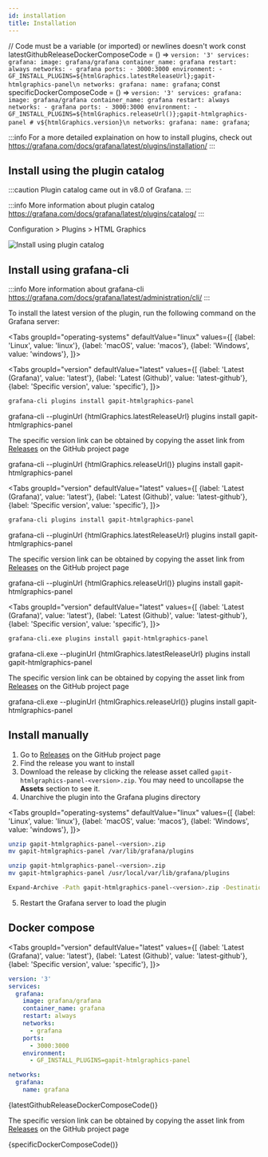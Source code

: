 ```yaml
---
id: installation
title: Installation
---
```


// Code must be a variable (or imported) or newlines doesn't work
const latestGithubReleaseDockerComposeCode = () =>
  `version: '3'
services:
  grafana:
    image: grafana/grafana
    container_name: grafana
    restart: always
    networks:
      - grafana
    ports:
      - 3000:3000
    environment:
      - GF_INSTALL_PLUGINS=${htmlGraphics.latestReleaseUrl};gapit-htmlgraphics-panel\n
networks:
  grafana:
    name: grafana`;
const specificDockerComposeCode = () =>
  `version: '3'
services:
  grafana:
    image: grafana/grafana
    container_name: grafana
    restart: always
    networks:
      - grafana
    ports:
      - 3000:3000
    environment:
      - GF_INSTALL_PLUGINS=${htmlGraphics.releaseUrl()};gapit-htmlgraphics-panel # v${htmlGraphics.version}\n
networks:
  grafana:
    name: grafana`;

:::info
For a more detailed explaination on how to install plugins, check out <https://grafana.com/docs/grafana/latest/plugins/installation/>
:::

## Install using the plugin catalog

:::caution
Plugin catalog came out in v8.0 of Grafana.
:::

:::info
More information about plugin catalog <https://grafana.com/docs/grafana/latest/plugins/catalog/>
:::

Configuration > Plugins > HTML Graphics

![Install using plugin catalog](../static/gif/install-using-plugin-catalog.gif)

## Install using grafana-cli

:::info
More information about grafana-cli <https://grafana.com/docs/grafana/latest/administration/cli/>
:::

To install the latest version of the plugin, run the following command on the Grafana server:

<Tabs
  groupId="operating-systems"
  defaultValue="linux"
  values={[
    {label: 'Linux', value: 'linux'},
    {label: 'macOS', value: 'macos'},
    {label: 'Windows', value: 'windows'},
  ]}>

  <TabItem value="linux">

<Tabs
  groupId="version"
  defaultValue="latest"
  values={[
    {label: 'Latest (Grafana)', value: 'latest'},
    {label: 'Latest (Github)', value: 'latest-github'},
    {label: 'Specific version', value: 'specific'},
  ]}>

  <TabItem value="latest">

```bash
grafana-cli plugins install gapit-htmlgraphics-panel
```

  </TabItem>

  <TabItem value="latest-github">

<CodeBlock className="language-bash">
  grafana-cli --pluginUrl {htmlGraphics.latestReleaseUrl} plugins install gapit-htmlgraphics-panel
</CodeBlock>

  </TabItem>

  <TabItem value="specific">

The specific version link can be obtained by copying the asset link from [Releases](https://github.com/gapitio/gapit-htmlgraphics-panel/releases) on the GitHub project page

<CodeBlock className="language-bash">
  grafana-cli --pluginUrl {htmlGraphics.releaseUrl()} plugins install gapit-htmlgraphics-panel
</CodeBlock>

  </TabItem>
</Tabs>

  </TabItem>
  <TabItem value="macos">

<Tabs
  groupId="version"
  defaultValue="latest"
  values={[
    {label: 'Latest (Grafana)', value: 'latest'},
    {label: 'Latest (Github)', value: 'latest-github'},
    {label: 'Specific version', value: 'specific'},
  ]}>

  <TabItem value="latest">

```bash
grafana-cli plugins install gapit-htmlgraphics-panel
```

  </TabItem>

  <TabItem value="latest-github">

<CodeBlock className="language-bash">
  grafana-cli --pluginUrl {htmlGraphics.latestReleaseUrl} plugins install gapit-htmlgraphics-panel
</CodeBlock>

  </TabItem>

  <TabItem value="specific">

The specific version link can be obtained by copying the asset link from [Releases](https://github.com/gapitio/gapit-htmlgraphics-panel/releases) on the GitHub project page

<CodeBlock className="language-bash">
  grafana-cli --pluginUrl {htmlGraphics.releaseUrl()} plugins install gapit-htmlgraphics-panel
</CodeBlock>

  </TabItem>
</Tabs>

  </TabItem>
  <TabItem value="windows">

<Tabs
  groupId="version"
  defaultValue="latest"
  values={[
    {label: 'Latest (Grafana)', value: 'latest'},
    {label: 'Latest (Github)', value: 'latest-github'},
    {label: 'Specific version', value: 'specific'},
  ]}>

  <TabItem value="latest">

```bash
grafana-cli.exe plugins install gapit-htmlgraphics-panel
```

  </TabItem>

  <TabItem value="latest-github">

<CodeBlock className="language-bash">
  grafana-cli.exe --pluginUrl {htmlGraphics.latestReleaseUrl} plugins install gapit-htmlgraphics-panel
</CodeBlock>

  </TabItem>

  <TabItem value="specific">

The specific version link can be obtained by copying the asset link from [Releases](https://github.com/gapitio/gapit-htmlgraphics-panel/releases) on the GitHub project page

<CodeBlock className="language-bash">
  grafana-cli.exe --pluginUrl {htmlGraphics.releaseUrl()} plugins install gapit-htmlgraphics-panel
</CodeBlock>

  </TabItem>
</Tabs>

  </TabItem>
</Tabs>

## Install manually

1.  Go to [Releases](https://github.com/gapitio/gapit-htmlgraphics-panel/releases) on the GitHub project page
2.  Find the release you want to install
3.  Download the release by clicking the release asset called `gapit-htmlgraphics-panel-<version>.zip`. You may need to uncollapse the **Assets** section to see it.
4.  Unarchive the plugin into the Grafana plugins directory

<Tabs
  groupId="operating-systems"
  defaultValue="linux"
  values={[
    {label: 'Linux', value: 'linux'},
    {label: 'macOS', value: 'macos'},
    {label: 'Windows', value: 'windows'},
  ]}>

  <TabItem value="linux">

```bash
unzip gapit-htmlgraphics-panel-<version>.zip
mv gapit-htmlgraphics-panel /var/lib/grafana/plugins
```

  </TabItem>

  <TabItem value="macos">

```bash
unzip gapit-htmlgraphics-panel-<version>.zip
mv gapit-htmlgraphics-panel /usr/local/var/lib/grafana/plugins
```

  </TabItem>

  <TabItem value="windows">

```bash
Expand-Archive -Path gapit-htmlgraphics-panel-<version>.zip -DestinationPath C:\grafana\data\plugins
```

  </TabItem>

</Tabs>

5.  Restart the Grafana server to load the plugin

## Docker compose

<Tabs
  groupId="version"
  defaultValue="latest"
  values={[
    {label: 'Latest (Grafana)', value: 'latest'},
    {label: 'Latest (Github)', value: 'latest-github'},
    {label: 'Specific version', value: 'specific'},
  ]}>

  <TabItem value="latest">

```yaml
version: '3'
services:
  grafana:
    image: grafana/grafana
    container_name: grafana
    restart: always
    networks:
      - grafana
    ports:
      - 3000:3000
    environment:
      - GF_INSTALL_PLUGINS=gapit-htmlgraphics-panel

networks:
  grafana:
    name: grafana
```

  </TabItem>

  <TabItem value="latest-github">

<CodeBlock className="language-yaml">{latestGithubReleaseDockerComposeCode()}</CodeBlock>

  </TabItem>

  <TabItem value="specific">

The specific version link can be obtained by copying the asset link from [Releases](https://github.com/gapitio/gapit-htmlgraphics-panel/releases) on the GitHub project page

<CodeBlock className="language-yaml">{specificDockerComposeCode()}</CodeBlock>

  </TabItem>
</Tabs>
